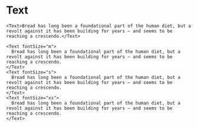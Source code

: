 
# Text

<PropsTable component={Text} />

```.mdx
<Text>Bread has long been a foundational part of the human diet, but a revolt against it has been building for years — and seems to be reaching a crescendo.</Text>
```

```.mdx
<Text fontSize="m">
  Bread has long been a foundational part of the human diet, but a revolt against it has been building for years — and seems to be reaching a crescendo.
</Text>
<Text fontSize="s">
  Bread has long been a foundational part of the human diet, but a revolt against it has been building for years — and seems to be reaching a crescendo.
</Text>
<Text fontSize="xs">
  Bread has long been a foundational part of the human diet, but a revolt against it has been building for years — and seems to be reaching a crescendo.
</Text>
```
